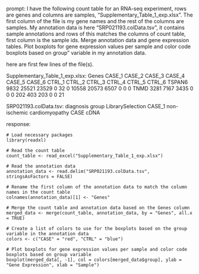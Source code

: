 prompt:
I have the following count table for an RNA-seq experiment, rows are genes and columns are samples, "Supplementary_Table_1_exp.xlsx". The first column of the file is my gene names and the rest of the columns are samples. My annotation data is here  "SRP021193.colData.tsv", it contains sample annotations and rows of this matches the columns of count table, first column is the sample ids. Merge annotation data and gene expression tables. Plot boxplots for gene expression values per sample and color code boxplots based on group" variable in my annotation data.

here are first few lines of the file(s).

Supplementary_Table_1_exp.xlsx:
Genes	CASE_1	CASE_2	CASE_3	CASE_4	CASE_5	CASE_6	CTRL_1	CTRL_2	CTRL_3	CTRL_4	CTRL_5	CTRL_6
TSPAN6	9832	25521	23529	0	32	0	10558	20573	6507	0	0	 0
TNMD	3281	 7167	 3435	0	 0	0	  202	  403	 203	0	0	21


SRP021193.colData.tsv:
	diagnosis	group	LibrarySelection
CASE_1	non-ischemic cardiomyopathy	CASE	cDNA


response:
```
# Load necessary packages
library(readxl)

# Read the count table
count_table <- read_excel("Supplementary_Table_1_exp.xlsx")

# Read the annotation data
annotation_data <- read.delim("SRP021193.colData.tsv", stringsAsFactors = FALSE)

# Rename the first column of the annotation data to match the column names in the count table
colnames(annotation_data)[1] <- "Genes"

# Merge the count table and annotation data based on the Genes column
merged_data <- merge(count_table, annotation_data, by = "Genes", all.x = TRUE)

# Create a list of colors to use for the boxplots based on the group variable in the annotation data
colors <- c("CASE" = "red", "CTRL" = "blue")

# Plot boxplots for gene expression values per sample and color code boxplots based on group variable
boxplot(merged_data[, -1], col = colors[merged_data$group], ylab = "Gene Expression", xlab = "Sample")
```

